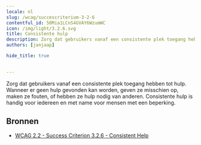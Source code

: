 ```yaml
---
locale: nl
slug: /wcag/succescriterium-3-2-6
contentful_id: 50Mia1LCnS4GVAY6WzumWC
icon: /img/light/3.2.6.svg
title: Consistente hulp
description: Zorg dat gebruikers vanaf een consistente plek toegang hebben tot hulp. Wanneer er geen hulp gevonden kan worden, geven ze misschien op, maken ze fouten, of hebben ze hulp nodig van anderen.
authors: [janjaap]

hide_title: true

	
---
```


<Hero
  title="Consistente hulp"
  icon="/img/light/3.2.6.svg"
  prefix="Succescriterium 3.2.6"
  suffix="Niveau A"
/>

Zorg dat gebruikers vanaf een consistente plek toegang hebben tot hulp. Wanneer er geen hulp gevonden kan worden, geven ze misschien op, maken ze fouten, of hebben ze hulp nodig van anderen. Consistente hulp is handig voor iedereen en met name voor mensen met een beperking.

## Bronnen

- [WCAG 2.2 - Success Criterion 3.2.6 - Consistent Help](https://www.w3.org/TR/WCAG22/#consistent-help)